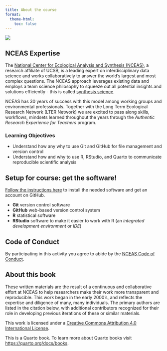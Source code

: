 ```yaml
---
title: About the course
format:
  theme-html:
    toc: false
---
```


::: column-margin
![](images/lter.jpg)
:::


## NCEAS Expertise

The [National Center for Ecological Analysis and Synthesis (NCEAS)](https://www.nceas.ucsb.edu/), a research affiliate of UCSB, is a leading expert on interdisciplinary data science and works collaboratively to answer the world's largest and most complex questions. The NCEAS approach leverages existing data and employs a team science philosophy to squeeze out all potential insights and solutions efficiently - this is called [synthesis science](https://www.nceas.ucsb.edu/our-approach).

NCEAS has 30 years of success with this model among working groups and environmental professionals. Together with the Long Term Ecological Research Network (LTER Network) we are excited to pass along skills, workflows, mindsets learned throughout the years through the _Authentic Research Experience for Teachers_ program.


:::{.callout-tip}
### Learning Objectives
- Understand how any why to use Git and GitHub for file management and version control
- Understand how and why to use R, RStudio, and Quarto to communicate reproducible scientific analysis
:::

## Setup for course: get the software!

[Follow the instructions here](https://docs.google.com/document/d/17zfnxxpscKeH4WATWhYP4v--aFZwk-xJvZV7vQmrg2Y/edit?tab=t.0#heading=h.611fw7rg8qj9) to install the needed software and get an account on GitHub.

* **Git** version control software
* **GitHub** web-based version control system
* **R** statistical software
* **RStudio** software to make it easier to work with R (an _integrated development environment_ or _IDE_)


## Code of Conduct

By participating in this activity you agree to abide by the [NCEAS Code of Conduct](https://www.nceas.ucsb.edu/sites/default/files/2021-11/NCEAS_Code-of-Conduct_Nov2021_0.pdf).

## About this book

These written materials are the result of a continuous and collaborative effort at NCEAS to help researchers make their work more transparent and reproducible. This work began in the early 2000's, and reflects the expertise and diligence of many, many individuals. The primary authors are listed in the citation below, with additional contributors recognized for their role in developing previous iterations of these or similar materials.

This work is licensed under a [Creative Commons Attribution 4.0 International License](http://creativecommons.org/licenses/by/4.0/).

This is a Quarto book. To learn more about Quarto books visit <https://quarto.org/docs/books>.




 
